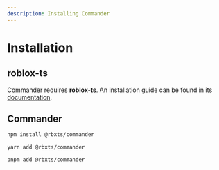 ```yaml
---
description: Installing Commander
---
```



# Installation

## roblox-ts

Commander requires **roblox-ts**. An installation guide can be
found in its [documentation](https://roblox-ts.com/docs/setup-guide).

## Commander

<Tabs>
<TabItem value="npm" default>

```bash title="Terminal"
npm install @rbxts/commander
```

</TabItem>
<TabItem value="Yarn">

```bash title="Terminal"
yarn add @rbxts/commander
```

</TabItem>
<TabItem value="pnpm">

```bash title="Terminal"
pnpm add @rbxts/commander
```

</TabItem>
</Tabs>
